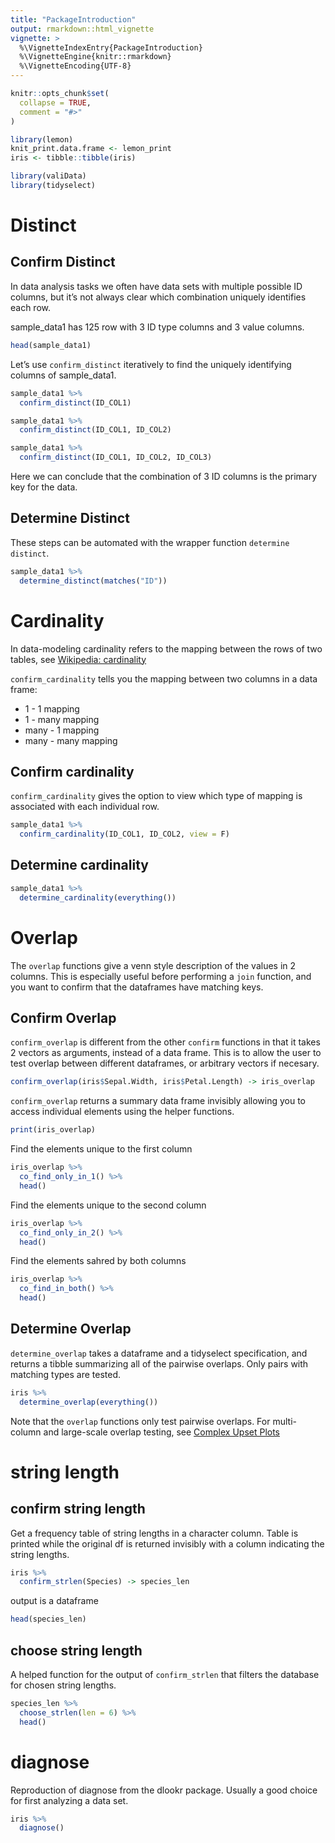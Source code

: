 ```yaml
---
title: "PackageIntroduction"
output: rmarkdown::html_vignette
vignette: >
  %\VignetteIndexEntry{PackageIntroduction}
  %\VignetteEngine{knitr::rmarkdown}
  %\VignetteEncoding{UTF-8}
---
```


```r
knitr::opts_chunk$set(
  collapse = TRUE,
  comment = "#>"
)

library(lemon)
knit_print.data.frame <- lemon_print
iris <- tibble::tibble(iris)
```


```r
library(valiData)
library(tidyselect)
```

# Distinct

## Confirm Distinct

In data analysis tasks we often have data sets with multiple possible ID columns, but it's not always clear which combination uniquely identifies each row.

sample_data1 has 125 row with 3 ID type columns and 3 value columns.

```r
head(sample_data1)
```
Let's use `confirm_distinct` iteratively to find the uniquely identifying columns of sample_data1.

```r
sample_data1 %>% 
  confirm_distinct(ID_COL1)
```

```r
sample_data1 %>% 
  confirm_distinct(ID_COL1, ID_COL2)
```

```r
sample_data1 %>% 
  confirm_distinct(ID_COL1, ID_COL2, ID_COL3)
```

Here we can conclude that the combination of 3 ID columns is the primary key for the data.

## Determine Distinct

These steps can be automated with the wrapper function `determine distinct`. 

```r
sample_data1 %>% 
  determine_distinct(matches("ID"))
```

# Cardinality

In data-modeling cardinality refers to the mapping between the rows of two tables, see [Wikipedia: cardinality](https://en.wikipedia.org/wiki/Cardinality_(data_modeling))  

`confirm_cardinality` tells you the mapping between two columns in a data frame:

- 1 - 1 mapping
- 1 - many mapping
- many - 1 mapping
- many - many mapping


## Confirm cardinality

`confirm_cardinality` gives the option to view which type of mapping is associated with each individual row. 

```r
sample_data1 %>% 
  confirm_cardinality(ID_COL1, ID_COL2, view = F)
```

## Determine cardinality

```r
sample_data1 %>% 
  determine_cardinality(everything())
```

# Overlap

The `overlap` functions give a venn style description of the values in 2 columns. This is especially useful before performing a `join` function, and you want to confirm that the dataframes have matching keys. 

## Confirm Overlap

`confirm_overlap` is different from the other `confirm` functions in that it takes 2 vectors as arguments, instead of a data frame. This is to allow the user to test overlap between different dataframes, or arbitrary vectors if necesary. 

```r

confirm_overlap(iris$Sepal.Width, iris$Petal.Length) -> iris_overlap

```

`confirm_overlap` returns a summary data frame invisibly allowing you to access individual elements using the helper functions.

```r
print(iris_overlap)
```

Find the elements unique to the first column

```r
iris_overlap %>% 
  co_find_only_in_1() %>% 
  head()

```

Find the elements unique to the second column

```r
iris_overlap %>% 
  co_find_only_in_2() %>% 
  head()
```

Find the elements sahred by both columns

```r
iris_overlap %>% 
  co_find_in_both() %>% 
  head()
```

## Determine Overlap

`determine_overlap` takes a dataframe and a tidyselect specification, and returns a tibble summarizing all of the pairwise overlaps. Only pairs with matching types are tested. 

```r
iris %>% 
  determine_overlap(everything())
```
Note that the `overlap` functions only test pairwise overlaps. For multi-column and large-scale overlap testing, see [Complex Upset Plots](https://krassowski.github.io/complex-upset/)

# string length

## confirm string length

Get a frequency table of string lengths in a character column.
Table is printed while the original df is returned invisibly with a column indicating the string lengths.

```r
iris %>% 
  confirm_strlen(Species) -> species_len
```

output is a dataframe

```r
head(species_len)
```

## choose string length

A helped function for the output of `confirm_strlen` that filters the database for chosen string lengths.

```r
species_len %>% 
  choose_strlen(len = 6) %>% 
  head()
```

# diagnose

Reproduction of diagnose from the dlookr package. Usually a good choice for first analyzing a data set. 

```r
iris %>% 
  diagnose()
```

